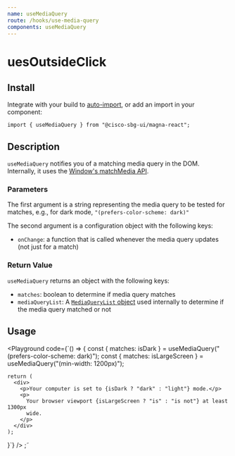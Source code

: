 ```yaml
---
name: useMediaQuery
route: /hooks/use-media-query
components: useMediaQuery
---
```


# uesOutsideClick

## Install

Integrate with your build to [auto-import](/#integrating), or add an import in your component:

```
import { useMediaQuery } from "@cisco-sbg-ui/magna-react";
```

## Description

`useMediaQuery` notifies you of a matching media query in the DOM. Internally, it uses the [Window's matchMedia API](https://developer.mozilla.org/en-US/docs/Web/API/Window/matchMedia).

### Parameters

The first argument is a string representing the media query to be tested for matches, e.g., for dark mode, `"(prefers-color-scheme: dark)"`

The second argument is a configuration object with the following keys:

- `onChange`: a function that is called whenever the media query updates (not just for a match)

### Return Value

`useMediaQuery` returns an object with the following keys:

- `matches`: boolean to determine if media query matches
- `mediaQueryList`: A [`MediaQueryList` object](https://developer.mozilla.org/en-US/docs/Web/API/MediaQueryList) used internally to determine if the media query matched or not

## Usage

<Playground
  code={`() => {
    const { matches: isDark } = useMediaQuery("(prefers-color-scheme: dark)");
    const { matches: isLargeScreen } = useMediaQuery("(min-width: 1200px)");

    return (
      <div>
        <p>Your computer is set to {isDark ? "dark" : "light"} mode.</p>
        <p>
          Your browser viewport {isLargeScreen ? "is" : "is not"} at least 1300px
          wide.
        </p>
      </div>
    );

}`}
/>
;˜
